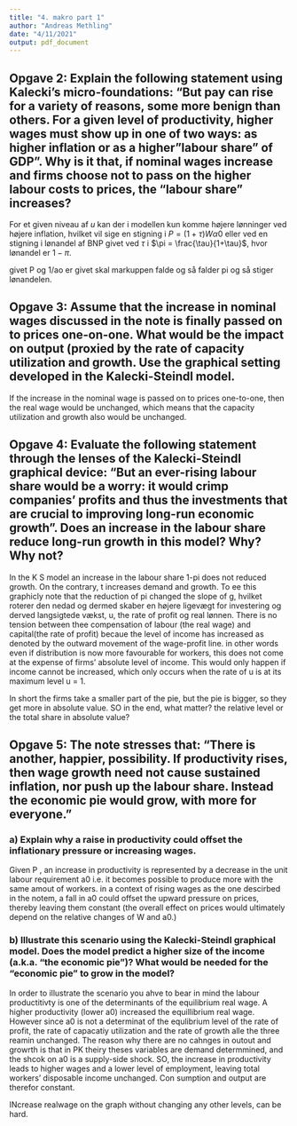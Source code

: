 ```yaml
---
title: "4. makro part 1"
author: "Andreas Methling"
date: "4/11/2021"
output: pdf_document
---
```


## Opgave 2: Explain the following statement using Kalecki’s micro-foundations: "But pay can rise for a variety of reasons, some more benign than others. For a given level of productivity, higher wages must show up in one of two ways: as higher inflation or as a higher "labour share" of GDP". Why is it that, if nominal wages increase and firms choose not to pass on the higher labour costs to prices, the "labour share" increases?

For et given niveau af $u$ kan der i modellen kun komme højere lønninger ved højere inflation, hvilket vil sige en stigning i $P = (1+\tau)W\alpha0$ eller ved en stigning i lønandel af BNP givet ved $\tau$ i $\pi = \frac{\tau}{1+\tau}$, hvor lønandel er $1-\pi$. 

givet P og 1/ao er givet skal markuppen falde og så falder pi og så stiger lønandelen.

## Opgave 3: Assume that the increase in nominal wages discussed in the note is finally passed on to prices one-on-one. What would be the impact on output (proxied by the rate of capacity utilization and growth. Use the graphical setting developed in the Kalecki-Steindl model.

If the increase in the nominal wage is passed on to prices one-to-one, then the real wage would be unchanged, which means that the capacity utilization and growth also would be unchanged.


## Opgave 4: Evaluate the following statement through the lenses of the Kalecki-Steindl graphical device: "But an ever-rising labour share would be a worry: it would crimp companies' profits and thus the investments that are crucial to improving long-run economic growth". Does an increase in the labour share reduce long-run growth in this model? Why? Why not?

In the K S model an increase in the labour share 1-pi does not reduced growth. On the contrary, t increases demand and growth. To ee this graphicly note that the reduction of pi changed the slope of g, hvilket roterer den nedad og dermed skaber en højere ligevægt for investering og derved langsigtede vækst, u, the rate of profit og real lønnen. There is no tension between thee compensation of labour (the real wage) and capital(the rate of profit) becaue the level of income has increased as denoted by the outward movement of the wage-profit line. in other words even if distribution is now more favourable for workers, this does not come at the expense of firms' absolute level of income. This would only happen if income cannot be increased, which only occurs when the rate of u is at its maximum level u = 1.

In short the firms take a smaller part of the pie, but the pie is bigger, so they get more in absolute value. SO in the end, what matter? the relative level or the total share in absolute value?

## Opgave 5:  The note stresses that: "There is another, happier, possibility. If productivity rises, then wage growth need not cause sustained inflation, nor push up the labour share. Instead the economic pie would grow, with more for everyone."


### a) Explain why a raise in productivity could offset the inflationary pressure or increasing wages.

Given P , an increase in productivity is represented by a decrease in the unit labour requirement a0 i.e. it becomes possible to produce more with the same amout of workers. in a context of rising wages as the one descirbed in the notem, a fall in a0 could offset the upward pressure on prices, thereby leaving them constant (the overall effect on prices would ultimately depend on the relative changes of W and a0.)


### b) Illustrate this scenario using the Kalecki-Steindl graphical model. Does the model predict a higher size of the income (a.k.a. "the economic pie")? What would be needed for the "economic pie" to grow in the model?

In order to illustrate the scenario you ahve to bear in mind the labour productitivty is one of the determinants of the equilibrium real wage. A higher productivity (lower a0) increased the equillibrium real wage. However since a0 is not a determinat of the equlibrium level of the rate of profit, the rate of capacatiy utilization and the rate of growth alle the three reamin unchanged. The reason why there are no cahnges in outout and growrth is that in PK theiry theses variables are demand determmined, and the shcok on a0 is a supply-side shock. SO, the increase in productivity leads to higher wages and a lower level of employment, leaving total workers' disposable income unchanged. Con sumption and output are therefor constant.

INcrease realwage on the graph without changing any other levels, can be hard.

